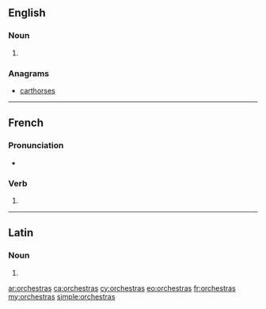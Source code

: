==English==

===Noun===
{{head|en|plural}}

# {{plural of|orchestra|lang=en}}

===Anagrams===
* [[carthorses#English|carthorses]]

----

==French==

===Pronunciation===
* {{IPA|lang=fr|/ɔʁ.kɛs.tʁa/}}

===Verb===
{{fr-verb-form}}

# {{conjugation of|orchestrer||2|s|phis|lang=fr}}

----

==Latin==

===Noun===
{{la-noun-form|orchēstrās}}

# {{inflection of|orchēstra||acc|p|lang=la}}

[[ar:orchestras]]
[[ca:orchestras]]
[[cy:orchestras]]
[[eo:orchestras]]
[[fr:orchestras]]
[[my:orchestras]]
[[simple:orchestras]]